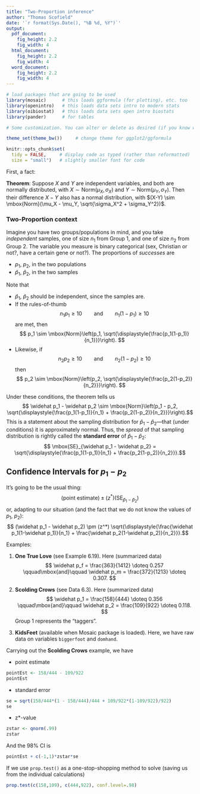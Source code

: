 ```yaml
---
title: "Two-Proportion inference"
author: "Thomas Scofield"
date: '`r format(Sys.Date(), "%B %d, %Y")`'
output: 
  pdf_document:
    fig_height: 2.2
    fig_width: 4
  html_document:
    fig_height: 2.2
    fig_width: 4
  word_document:
    fig_height: 2.2
    fig_width: 4
---
```


```r
# load packages that are going to be used
library(mosaic)      # this loads ggformula (for plotting), etc. too
library(openintro)   # this loads data sets intro to modern stats 
library(oibiostat)   # this loads data sets open intro biostats 
library(pander)      # for tables

# Some customization. You can alter or delete as desired (if you know what you are doing).

theme_set(theme_bw())     # change theme for ggplot2/ggformula

knitr::opts_chunk$set(
  tidy = FALSE,     # display code as typed (rather than reformatted)
  size = "small")   # slightly smaller font for code
```

First, a fact:

**Theorem**: Suppose $X$ and $Y$ are independent variables, and both
are normally distributed, with $X\sim \mbox{Norm}(\mu_X, \sigma_X)$
and $Y\sim \mbox{Norm}(\mu_Y, \sigma_Y)$.  Then their difference
$X-Y$ also has a normal distribution, with $(X-Y) \sim \mbox{Norm}(\mu_X
- \mu_Y, \sqrt{\sigma_X^2 + \sigma_Y^2})$.

### Two-Proportion context
Imagine you have two groups/populations in mind, and you take
*independent* samples, one of size $n_1$ from Group 1, and one
of size $n_2$ from Group 2.  The variable you measure is binary
categorical (sex, Christian or not?, have a certain gene or not?).
The proportions of *successes* are

 * $p_1$, $p_2$, in the two populations
 * $\widehat p_1$, $\widehat p_2$, in the two samples

Note that

 * $\widehat p_1$, $\widehat p_2$ should be independent, since
   the samples are.
 * If the rules-of-thumb
   $$ n_1 p_1 \ge 10 \qquad\mbox{and}\qquad n_1(1-p_1)
   \ge 10$$
   are met, then
   $$ p_1 \sim \mbox{Norm}\left(p_1,
   \sqrt{\displaystyle{\frac{p_1(1-p_1)}{n_1}}}\right). $$
 * Likewise, if
   $$ n_2 p_2 \ge 10 \qquad\mbox{and}\qquad n_2(1-p_2)
   \ge 10$$
   then
   $$ p_2 \sim \mbox{Norm}\left(p_2,
   \sqrt{\displaystyle{\frac{p_2(1-p_2)}{n_2}}}\right). $$

Under these conditions, the theorem tells us
$$ \widehat p_1 - \widehat p_2 \sim \mbox{Norm}\left(p_1 - p_2,
  \sqrt{\displaystyle{\frac{p_1(1-p_1)}{n_1}
  + \frac{p_2(1-p_2)}{n_2}}}\right).$$
This is a statement about the sampling distribution for
$\widehat p_1 - \widehat p_2$---that (under conditions) it is
approximately normal.  Thus, the *spread* of that sampling distribution
is rightly called the **standard error** of $\widehat p_1 -
\widehat p_2$:
$$ \mbox{SE}_{\widehat p_1 - \widehat p_2} =
  \sqrt{\displaystyle{\frac{p_1(1-p_1)}{n_1}
  + \frac{p_2(1-p_2)}{n_2}}}.$$
  
## Confidence Intervals for $p_1 - p_2$
It's going to be the usual thing:
$$ \mbox{(point estimate)} \pm (z^*)
  (\mbox{SE}_{\widehat p_1 - \widehat p_2}) $$
or, adapting to our situation (and the fact that we do not know
the values of $p_1$, $p_2$):
$$ (\widehat p_1 - \widehat p_2) \pm (z^*)
  \sqrt{\displaystyle{\frac{\widehat p_1(1-\widehat p_1)}{n_1}
  + \frac{\widehat p_2(1-\widehat p_2)}{n_2}}}.$$
  
Examples:

1. **One True Love** (see Example 6.19).  Here (summarized data)
  $$ \widehat p_f = \frac{363}{1412} \doteq 0.257
  \qquad\mbox{and}\qquad
  \widehat p_m = \frac{372}{1213} \doteq 0.307. $$

2. **Scolding Crows** (see Data 6.3).  Here (summarized data)
  $$ \widehat p_1 = \frac{158}{444} \doteq 0.356
  \qquad\mbox{and}\qquad
  \widehat p_2 = \frac{109}{922} \doteq 0.118. $$
  Group 1 represents the "taggers".

3. **KidsFeet** (available when Mosaic package is loaded).
  Here, we have raw data on variables `biggerfoot` and `domhand`.
  

\newpage
Carrying out the **Scolding Crows** example, we have

 * point estimate
```r
pointEst <- 158/444 - 109/922
pointEst
```
 * standard error
```r
se = sqrt(158/444*(1 - 158/444)/444 + 109/922*(1-109/922)/922)
se
```
 * z*-value
```r
zstar <- qnorm(.99)
zstar
```

And the 98% CI is
```r
pointEst + c(-1,1)*zstar*se
```

If we use `prop.test()` as a one-stop-shopping method to solve
(saving us from the individual calculations)
```r
prop.test(c(158,109), c(444,922), conf.level=.98)
```

